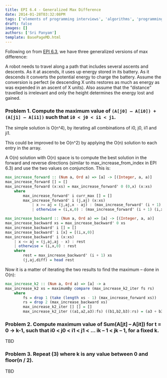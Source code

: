 ```yaml
---
title: EPI 6.4 - Generalized Max Difference
date: 2014-01-28T03:32:08PM
tags: ['elements of programming interviews', 'algorithms', 'programming', 'max difference']
draft: false
images: []
authors: ['Sri Panyam']
template: BasePageMD.html
---
```


Following on from [EPI 6.3](/blog/epi/strings-and-arrays/max-difference/), we have three generalized versions of max difference:

A robot needs to travel along a path that includes several ascents and descents. As it at ascends, it uses up energy stored in its battery. As it descends it converts the potential energy to charge the battery. Assume the conversion is perfect (ie descending X units restores as much as energy as was expended in an ascent of X units). Also assume that the “distance” travelled is irrelevant and only the height determines the energy lost and gained.

### Problem 1. Compute the maximum value of `(A[j0] – A[i0]) + (A[j1] – A[i1])` such that `i0 < j0 < i1 < j1`.

The simple solution is O(n^4), by iterating all combinations of i0, j0, ii1 and ji1.

This could be improved to be O(n^2) by applying the O(n) solution to each entry in the array.

A O(n) solution with O(n) space is to compute the best solution in the forward and reverse directions (similar to max_increase_from_index in EPI 6.3) and use the two values on conjunction. This is:

```haskell showLineNumbers
max_increase_forward :: (Num a, Ord a) => [a] -> [(Integer, a, a)]
max_increase_forward [] = []
max_increase_forward (x:xs) = max_increase_forward' 0 (0,x) (x:xs)
    where
        max_increase_forward' i curr_max [] = []
        max_increase_forward' i (j,aj) (x:xs)
            | x >= aj = (j,aj,x - aj) : (max_increase_forward' (i + 1) (j,aj) xs)
            | otherwise = (i,x,0) : (max_increase_forward' (i + 1) (i,x) xs)

max_increase_backward :: (Num a, Ord a) => [a] -> [(Integer, a, a)]
max_increase_backward xs = max_increase_backward' 0 xs
max_increase_backward' i [] = []
max_increase_backward' i [x] = [(i,x,0)]
max_increase_backward' i (x:xs)
    | x <= aj = (j,aj,aj - x) : rest
    | otherwise = (i,x,0) : rest
    where
        rest = max_increase_backward' (i + 1) xs
        (j,aj,diff) = head rest
```

Now it is a matter of iterating the two results to find the maximum – done in O(n):

```haskell showLineNumbers
max_increase_k2 :: (Num a, Ord a) => [a] -> a
max_increase_k2 xs = maximumBy compare (max_increase_k2_iter fs rs)
    where
        fs = drop 1 (take (length xs - 1) (max_increase_forward xs))
        rs = drop 2 (max_increase_backward xs)
        max_increase_k2_iter [] [] = []
        max_increase_k2_iter ((a1,a2,a3):fs) ((b1,b2,b3):rs) = (a3 + b3) : (max_increase_k2_iter fs rs)
```

### Problem 2. Compute maximum value of Sum(A[jt] – A[it]) for t = 0 -> k-1, such that i0 < j0 < i1 < j1 < … ik – 1 < jk – 1, for a fixed k.

TBD

### Problem 3. Repeat (3) where k is any value between 0 and floor(n / 2).

TBD
